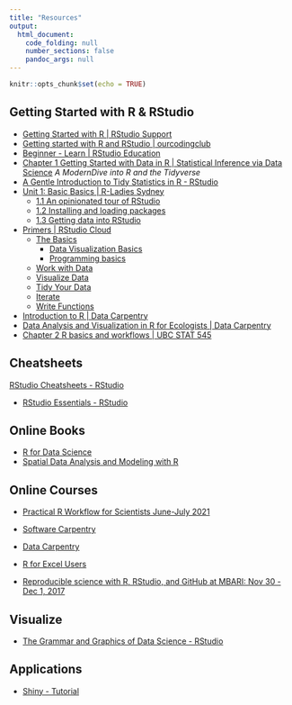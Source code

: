 ```yaml
---
title: "Resources"
output:
  html_document:
    code_folding: null
    number_sections: false
    pandoc_args: null
---
```


```r
knitr::opts_chunk$set(echo = TRUE)
```

## Getting Started with R & RStudio

* [Getting Started with R | RStudio Support](https://support.rstudio.com/hc/en-us/articles/201141096-Getting-Started-with-R)
* [Getting started with R and RStudio | ourcodingclub](https://ourcodingclub.github.io/tutorials/intro-to-r/)
* [Beginner - Learn | RStudio Education](https://education.rstudio.com/learn/beginner/)
* [Chapter 1 Getting Started with Data in R | Statistical Inference via Data Science](https://moderndive.netlify.app/1-getting-started.html) _A ModernDive into R and the Tidyverse_
* [A Gentle Introduction to Tidy Statistics in R - RStudio](https://www.rstudio.com/resources/webinars/a-gentle-introduction-to-tidy-statistics-in-r/)
* [Unit 1: Basic Basics | R-Ladies Sydney](https://rladiessydney.org/courses/ryouwithme/01-basicbasics-0/)
  * [1.1 An opinionated tour of RStudio](https://rladiessydney.org/courses/ryouwithme/01-basicbasics-1/)
  * [1.2 Installing and loading packages](https://rladiessydney.org/courses/ryouwithme/01-basicbasics-2/)
  * [1.3 Getting data into RStudio](https://rladiessydney.org/courses/ryouwithme/01-basicbasics-3/)
* [Primers | RStudio Cloud](https://rstudio.cloud/learn/primers)
  * [The Basics](https://rstudio.cloud/learn/primers/1)
    * [Data Visualization Basics](https://rstudio.cloud/learn/primers/1.1)
    * [Programming basics](https://rstudio.cloud/learn/primers/1.2)
  * [Work with Data](https://rstudio.cloud/learn/primers/2)
  * [Visualize Data](https://rstudio.cloud/learn/primers/3)
  * [Tidy Your Data](https://rstudio.cloud/learn/primers/4)
  * [Iterate](https://rstudio.cloud/learn/primers/5)
  * [Write Functions](https://rstudio.cloud/learn/primers/6)
* [Introduction to R | Data Carpentry](https://datacarpentry.org/R-ecology-lesson/01-intro-to-r.html)
* [Data Analysis and Visualization in R for Ecologists | Data Carpentry](https://datacarpentry.org/R-ecology-lesson/)
* [Chapter 2 R basics and workflows | UBC STAT 545](https://stat545.com/r-basics.html)

## Cheatsheets

[RStudio Cheatsheets - RStudio](https://www.rstudio.com/resources/cheatsheets/)

- [RStudio Essentials - RStudio](https://www.rstudio.com/collections/rstudio-essentials/)

## Online Books

- [R for Data Science](http://r4ds.had.co.nz/)
- [Spatial Data Analysis and Modeling with R](http://rspatial.org)

## Online Courses

* [Practical R Workflow for Scientists June-July 2021](https://rverse-tutorials.github.io/RWorkflow-NWFSC-2021/)
* [Software Carpentry](https://software-carpentry.org/lessons/)
* [Data Carpentry](https://datacarpentry.org/lessons/)
* [R for Excel Users](https://rstudio-conf-2020.github.io/r-for-excel/)

* [Reproducible science with R, RStudio, and GitHub at MBARI: Nov 30 - Dec 1, 2017](https://jules32.github.io/2017-11-30-MBARI/)


## Visualize

* [The Grammar and Graphics of Data Science - RStudio](https://www.rstudio.com/resources/additional-talks/the-grammar-and-graphics-of-data-science/)

## Applications

* [Shiny - Tutorial](https://shiny.rstudio.com/tutorial/?_ga=2.141207218.1461543799.1623615738-155442495.1623419383)
